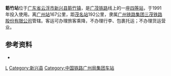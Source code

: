 {{Infobox China railway station
|车站名称=簕竹站
|图片=
|图片介绍=
|车站拼音={{lang|la|Lè Zhú Zhàn}}
|英文名称={{lang|en|Lezhu Railway Station}}
|车站代码 = 24137<ref>{{cite book|title=中华人民共和国铁路车站代码（GB/T 10302-2010）|publisher=中国标准出版社|year=2010|isbn=155066140495|ignore-isbn-error=true|pages=20}}</ref>
|电报码 = LRQ<ref>{{cite book|author=[[中华人民共和国铁道部|中华人民共和国铁道部]]|title=铁路电报站名略号（2012）|publisher=中国铁道出版社|location=北京|year=2012|unified=15113·3468|pages=72}}</ref>
|拼音码 = LZH
|车站类型=客运
|车站位置={{CHN}}[[广东省|广东省]][[云浮市|云浮市]][[新兴县|新兴县]][[簕竹镇|簕竹镇]]
|坐标=
|归属=[[广州铁路集团|广州铁路集团]]
|使用状态=使用中
|线路=[[广茂铁路|广茂铁路]]
|车站等级=[[四等站_(中国大陆)|四等站]]
|月台数目=
|網站=
}}
'''簕竹站'''位于[[广东省|广东省]][[云浮市|云浮市]][[新兴县|新兴县]][[簕竹镇|簕竹镇]]，是[[广茂铁路|广茂铁路]]线上的一座[[四等站|四等站]]，于1991年投入使用。离[[广州站|广州站]]167公里，距[[茂名站|茂名站]]192公里，隶属[[广州铁路集团|广州铁路集团]][[三茂铁路股份有限公司|三茂铁路股份有限公司]]管辖。客运可办理旅客乘降，不办理行李、包裹托运；不办理货运营业。

==参考资料==
{{reflist}}
*{{Citation 
|author =孙本祥
|year=2003年
|title=《中国铁路站名词典》
|publisher=中国铁道出版社
|isbn=7-113-03941-3
|page=469页
}}

{{广茂铁路}}
{{China-rail-stub}}

[[Category:云浮市铁路车站|L]]
[[Category:新兴县|Category:新兴县]]
[[Category:中国铁路广州局集团车站|Category:中国铁路广州局集团车站]]